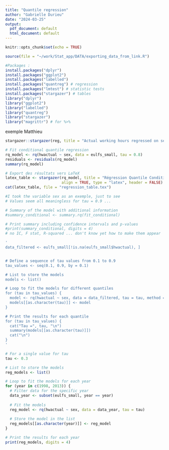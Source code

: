 ```yaml
---
title: "Quantile regression"
author: "Gabrielle Durieu"
date: "2024-03-25"
output:
  pdf_document: default
  html_document: default
---
```

  
```r
knitr::opts_chunk$set(echo = TRUE)
```

```r
source(file = "~/work/Stat_app/DATA/exporting_data_from_link.R")
```

```r
#Packages :
install.packages("dplyr")
install.packages("ggplot2")
install.packages("labelled")
install.packages("quantreg") # regression
install.packages("lmtest") # statistic tests
install.packages("stargazer") # tables
library("dplyr")
library("ggplot2")
library("labelled")
library("quantreg")
library("stargazer")
library("magrittr") # for %>%

```

exemple Matthieu

```r
stargazer::stargazer(reg, title = "Actual working hours regressed on sex, standard errors account for clustering by countries", column.labels = c("Number of hours actually worked in main job"), covariate.labels = c("Sex (1 for male and 2 for female)", "Constant"), model.names = TRUE, keep.stat="n", omit.stat = c("rsq", "adj.rsq","ser","f"))

```

```r

# Fit conditional quantile regression
rq_model <- rq(hwactual ~ sex, data = eulfs_small, tau = 0.8)
residuals <- residuals(rq_model)
summary(rq_model)

# Export des résultats vers LaTeX
latex_table <- stargazer(rq_model, title = "Régression Quantile Conditionnelle", 
                         align = TRUE, type = "latex", header = FALSE)
cat(latex_table, file = "regression_table.tex")

#I took the variable sex as an exemple, just to see
# Values seem all meaningless for tau = 0.9 ...

# Summary of the model with additional information
#summary_conditional <- summary.rq(fit_conditional)

# Print summary including confidence intervals and p-values
#print(summary_conditional, digits = 4) 
# no IC, F stat, R-squared ... don't know yet how to make them appear
```

```r
'
data_filtered <- eulfs_small[!is.na(eulfs_small$hwactual), ]


# Define a sequence of tau values from 0.1 to 0.9
tau_values <- seq(0.1, 0.9, by = 0.1)

# List to store the models
models <- list()

# Loop to fit the models for different quantiles
for (tau in tau_values) {
  model <- rq(hwactual ~ sex, data = data_filtered, tau = tau, method = "fn")
  models[[as.character(tau)]] <- model
}

# Print the results for each quantile
for (tau in tau_values) {
  cat("Tau =", tau, "\n")
  summary(models[[as.character(tau)]])
  cat("\n")
}
'
```


```r
# For a single value for tau
tau <- 0.3

# List to store the models
reg_models <- list()

# Loop to fit the models for each year
for (year in c(1998, 2013)) {
  # Filter data for the specific year
  data_year <- subset(eulfs_small, year == year)
  
  # Fit the models
  reg_model <- rq(hwactual ~ sex, data = data_year, tau = tau)
  
  # Store the model in the list
  reg_models[[as.character(year)]] <- reg_model
}

# Print the results for each year
print(reg_models, digits = 4) 

```

